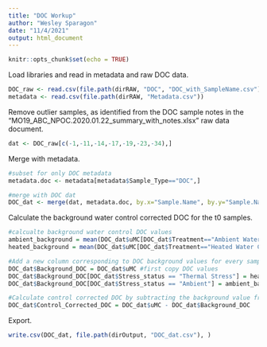 ```yaml
---
title: "DOC Workup"
author: "Wesley Sparagon"
date: "11/4/2021"
output: html_document
---
```


```r
knitr::opts_chunk$set(echo = TRUE)
```

Load libraries and read in metadata and raw DOC data.

```r
DOC_raw <- read.csv(file.path(dirRAW, "DOC", "DOC_with_SampleName.csv"))
metadata <- read.csv(file.path(dirRAW, "Metadata.csv"))
```

Remove outlier samples, as identified from the DOC sample notes in the "MO19_ABC_NPOC.2020.01.22_summary_with_notes.xlsx" raw data document.

```r
dat <- DOC_raw[c(-1,-11,-14,-17,-19,-23,-34),]
```

Merge with metadata.

```r
#subset for only DOC metadata
metadata.doc <- metadata[metadata$Sample_Type=="DOC",]

#merge with DOC dat
DOC_dat <- merge(dat, metadata.doc, by.x="Sample.Name", by.y="Sample.Name", all.x=T, all.y=F)
```

Calculate the background water control corrected DOC for the t0 samples.

```r
#calcualte background water control DOC values
ambient_background = mean(DOC_dat$uMC[DOC_dat$Treatment=="Ambient Water Control" & DOC_dat$Timepoint==0]) #calcualte ambient background
heated_background = mean(DOC_dat$uMC[DOC_dat$Treatment=="Heated Water Control" & DOC_dat$Timepoint==0]) #calcualte ambient background

#Add a new column corresponding to DOC background values for every sample.
DOC_dat$Background_DOC = DOC_dat$uMC #first copy DOC values
DOC_dat$Background_DOC[DOC_dat$Stress_status == "Thermal Stress"] = heated_background #in the background DOC column, for any sample which was thermally stressed add corresponding heated background value.
DOC_dat$Background_DOC[DOC_dat$Stress_status == "Ambient"] = ambient_background #in the background DOC column, for any sample which was ambient add corresponding ambient background value.

#Calculate control corrected DOC by subtracting the background value from the DOC value.
DOC_dat$Control_Corrected_DOC = DOC_dat$uMC - DOC_dat$Background_DOC
```


Export.

```r
write.csv(DOC_dat, file.path(dirOutput, "DOC_dat.csv"), )
```

